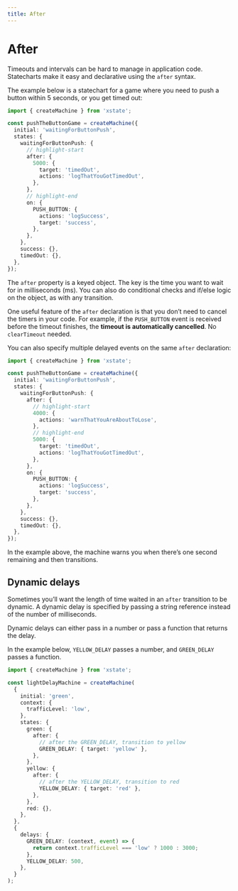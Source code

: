 ```yaml
---
title: After
---
```


# After

<!-- deps: ["states", "transitions-and-events"] -->

Timeouts and intervals can be hard to manage in application code. Statecharts make it easy and declarative using the `after` syntax.

The example below is a statechart for a game where you need to push a button within 5 seconds, or you get timed out:

```ts
import { createMachine } from 'xstate';

const pushTheButtonGame = createMachine({
  initial: 'waitingForButtonPush',
  states: {
    waitingForButtonPush: {
      // highlight-start
      after: {
        5000: {
          target: 'timedOut',
          actions: 'logThatYouGotTimedOut',
        },
      },
      // highlight-end
      on: {
        PUSH_BUTTON: {
          actions: 'logSuccess',
          target: 'success',
        },
      },
    },
    success: {},
    timedOut: {},
  },
});
```

The `after` property is a keyed object. The key is the time you want to wait for in milliseconds (ms). You can also do conditional checks and if/else logic on the object, as with any transition.

One useful feature of the `after` declaration is that you don’t need to cancel the timers in your code. For example, if the `PUSH_BUTTON` event is received before the timeout finishes, the **timeout is automatically cancelled**. No `clearTimeout` needed.

You can also specify multiple delayed events on the same `after` declaration:

```ts
import { createMachine } from 'xstate';

const pushTheButtonGame = createMachine({
  initial: 'waitingForButtonPush',
  states: {
    waitingForButtonPush: {
      after: {
        // highlight-start
        4000: {
          actions: 'warnThatYouAreAboutToLose',
        },
        // highlight-end
        5000: {
          target: 'timedOut',
          actions: 'logThatYouGotTimedOut',
        },
      },
      on: {
        PUSH_BUTTON: {
          actions: 'logSuccess',
          target: 'success',
        },
      },
    },
    success: {},
    timedOut: {},
  },
});
```

In the example above, the machine warns you when there’s one second remaining and then transitions.

## Dynamic delays

<!-- deps: ["after", "options-api"] -->

Sometimes you’ll want the length of time waited in an `after` transition to be dynamic. A dynamic delay is specified by passing a string reference instead of the number of milliseconds.

Dynamic delays can either pass in a number or pass a function that returns the delay.

In the example below, `YELLOW_DELAY` passes a number, and `GREEN_DELAY` passes a function.

```ts
import { createMachine } from 'xstate';

const lightDelayMachine = createMachine(
  {
    initial: 'green',
    context: {
      trafficLevel: 'low',
    },
    states: {
      green: {
        after: {
          // after the GREEN_DELAY, transition to yellow
          GREEN_DELAY: { target: 'yellow' },
        },
      },
      yellow: {
        after: {
          // after the YELLOW_DELAY, transition to red
          YELLOW_DELAY: { target: 'red' },
        },
      },
      red: {},
    },
  },
  {
    delays: {
      GREEN_DELAY: (context, event) => {
        return context.trafficLevel === 'low' ? 1000 : 3000;
      },
      YELLOW_DELAY: 500,
    },
  }
);
```
